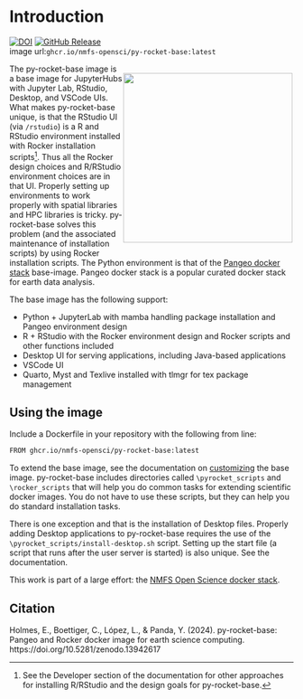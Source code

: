 # Introduction {.unnumbered}
[![DOI](https://zenodo.org/badge/DOI/10.5281/zenodo.13942617.svg)](https://doi.org/10.5281/zenodo.13942617) [![GitHub Release](https://img.shields.io/github/v/release/nmfs-opensci/py-rocket-base)](https://github.com/nmfs-opensci/py-rocket-base/releases) <br> image url:`ghcr.io/nmfs-opensci/py-rocket-base:latest`

<div>
<div style="float: right; position: relative; top: 0px; padding: 2px">
![](assets/jhublogo.svg){width=300px}
</div>

The py-rocket-base image is a base image for JupyterHubs with Jupyter Lab, RStudio, Desktop, and VSCode UIs. What makes py-rocket-base unique, is that the RStudio UI (via `/rstudio`) is a R and RStudio environment installed with Rocker installation scripts[^1]. Thus all the Rocker design choices and R/RStudio environment choices are in that UI. Properly setting up environments to work properly with spatial libraries and HPC libraries is tricky. py-rocket-base solves this problem (and the associated maintenance of installation scripts) by using Rocker installation scripts. The Python environment is that of the [Pangeo docker stack](https://pangeo-docker-images.readthedocs.io/en/latest/) base-image. Pangeo docker stack is a popular curated docker stack for earth data analysis.

</div>

The base image has the following support:

* Python + JupyterLab with mamba handling package installation and Pangeo environment design
* R + RStudio with the Rocker environment design and Rocker scripts and other functions included
* Desktop UI for serving applications, including Java-based applications
* VSCode UI
* Quarto, Myst and Texlive installed with tlmgr for tex package management

[^1]: See the Developer section of the documentation for other approaches for installing R/RStudio and the design goals for py-rocket-base.

## Using the image

Include a Dockerfile in your repository with the following from line:
```markdown
FROM ghcr.io/nmfs-opensci/py-rocket-base:latest
```
To extend the base image, see the documentation on [customizing](customizing.html) the base image. py-rocket-base includes directories called `\pyrocket_scripts` and `\rocker_scripts` that will help you do common tasks for extending scientific docker images. You do not have to use these scripts, but they can help you do standard installation tasks.

There is one exception and that is the installation of Desktop files. Properly adding Desktop applications to py-rocket-base requires the use of the `\pyrocket_scripts/install-desktop.sh` script. Setting up the start file (a script that runs after the user server is started) is also unique. See the documentation.

This work is part of a large effort: the [NMFS Open Science docker stack](https://nmfs-opensci.github.io/container-images/).

## Citation

Holmes, E., Boettiger, C., López, L., & Panda, Y. (2024). py-rocket-base: Pangeo and Rocker docker image for earth science computing.  https://doi.org/10.5281/zenodo.13942617

